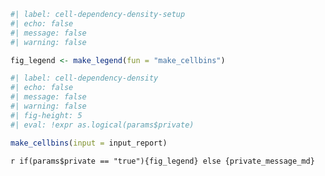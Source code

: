 
```r
#| label: cell-dependency-density-setup
#| echo: false
#| message: false
#| warning: false

fig_legend <- make_legend(fun = "make_cellbins")
```

```r
#| label: cell-dependency-density
#| echo: false
#| message: false
#| warning: false
#| fig-height: 5
#| eval: !expr as.logical(params$private)

make_cellbins(input = input_report)
```

`r if(params$private == "true"){fig_legend} else {private_message_md}`
